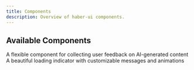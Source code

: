 ```yaml
---
title: Components
description: Overview of haber-ui components.
---
```


## Available Components

<Cards>
  <Card
    title="AI Feedback Collector"
    href="/docs/components/ai-feedback-collector"
  >
    A flexible component for collecting user feedback on AI-generated content
  </Card>
  <Card title="Thinking State" href="/docs/components/thinking-state">
    A beautiful loading indicator with customizable messages and animations
  </Card>
</Cards>
